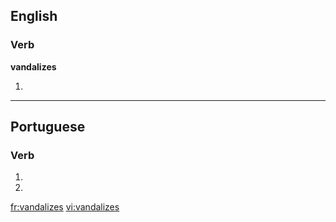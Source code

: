 ==English==

===Verb===
'''vandalizes'''

# {{third-person singular of|vandalize}}

----

==Portuguese==

===Verb===
{{pt-verb form}}

# {{pt-verb form of|vandalizar|ar|subjunctive|present|singular|second}}
# {{pt-verb form of|vandalizar|ar|imperative|negative|singular|second}}

[[fr:vandalizes]]
[[vi:vandalizes]]